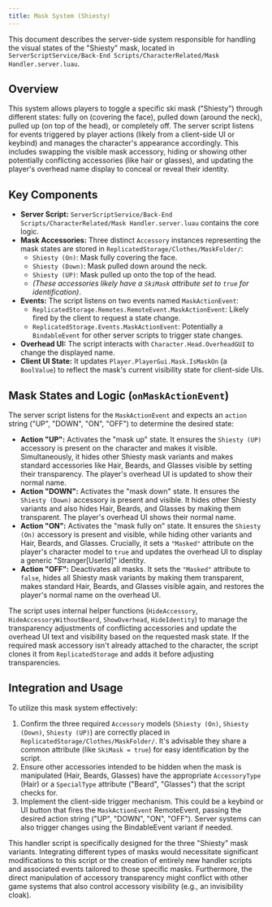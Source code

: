 ```yaml
---
title: Mask System (Shiesty)
---
```


This document describes the server-side system responsible for handling the visual states of the "Shiesty" mask, located in `ServerScriptService/Back-End Scripts/CharacterRelated/Mask Handler.server.luau`.

## Overview

This system allows players to toggle a specific ski mask ("Shiesty") through different states: fully on (covering the face), pulled down (around the neck), pulled up (on top of the head), or completely off. The server script listens for events triggered by player actions (likely from a client-side UI or keybind) and manages the character's appearance accordingly. This includes swapping the visible mask accessory, hiding or showing other potentially conflicting accessories (like hair or glasses), and updating the player's overhead name display to conceal or reveal their identity.

## Key Components

*   **Server Script:** `ServerScriptService/Back-End Scripts/CharacterRelated/Mask Handler.server.luau` contains the core logic.
*   **Mask Accessories:** Three distinct `Accessory` instances representing the mask states are stored in `ReplicatedStorage/Clothes/MaskFolder/`:
    *   `Shiesty (On)`: Mask fully covering the face.
    *   `Shiesty (Down)`: Mask pulled down around the neck.
    *   `Shiesty (UP)`: Mask pulled up onto the top of the head.
    *   *(These accessories likely have a `SkiMask` attribute set to `true` for identification)*.
*   **Events:** The script listens on two events named `MaskActionEvent`:
    *   `ReplicatedStorage.Remotes.RemoteEvent.MaskActionEvent`: Likely fired by the client to request a state change.
    *   `ReplicatedStorage.Events.MaskActionEvent`: Potentially a `BindableEvent` for other server scripts to trigger state changes.
*   **Overhead UI:** The script interacts with `Character.Head.OverheadGUI` to change the displayed name.
*   **Client UI State:** It updates `Player.PlayerGui.Mask.IsMaskOn` (a `BoolValue`) to reflect the mask's current visibility state for client-side UIs.

## Mask States and Logic (`onMaskActionEvent`)

The server script listens for the `MaskActionEvent` and expects an `action` string ("UP", "DOWN", "ON", "OFF") to determine the desired state:

*   **Action "UP":** Activates the "mask up" state. It ensures the `Shiesty (UP)` accessory is present on the character and makes it visible. Simultaneously, it hides other Shiesty mask variants and makes standard accessories like Hair, Beards, and Glasses visible by setting their transparency. The player's overhead UI is updated to show their normal name.
*   **Action "DOWN":** Activates the "mask down" state. It ensures the `Shiesty (Down)` accessory is present and visible. It hides other Shiesty variants and also hides Hair, Beards, and Glasses by making them transparent. The player's overhead UI shows their normal name.
*   **Action "ON":** Activates the "mask fully on" state. It ensures the `Shiesty (On)` accessory is present and visible, while hiding other variants and Hair, Beards, and Glasses. Crucially, it sets a `"Masked"` attribute on the player's character model to `true` and updates the overhead UI to display a generic "Stranger[UserId]" identity.
*   **Action "OFF":** Deactivates all masks. It sets the `"Masked"` attribute to `false`, hides all Shiesty mask variants by making them transparent, makes standard Hair, Beards, and Glasses visible again, and restores the player's normal name on the overhead UI.

The script uses internal helper functions (`HideAccessory`, `HideAccessoryWithoutBeard`, `ShowOverhead`, `HideIdentity`) to manage the transparency adjustments of conflicting accessories and update the overhead UI text and visibility based on the requested mask state. If the required mask accessory isn't already attached to the character, the script clones it from `ReplicatedStorage` and adds it before adjusting transparencies.

## Integration and Usage

To utilize this mask system effectively:
1.  Confirm the three required `Accessory` models (`Shiesty (On)`, `Shiesty (Down)`, `Shiesty (UP)`) are correctly placed in `ReplicatedStorage/Clothes/MaskFolder/`. It's advisable they share a common attribute (like `SkiMask = true`) for easy identification by the script.
2.  Ensure other accessories intended to be hidden when the mask is manipulated (Hair, Beards, Glasses) have the appropriate `AccessoryType` (Hair) or a `SpecialType` attribute ("Beard", "Glasses") that the script checks for.
3.  Implement the client-side trigger mechanism. This could be a keybind or UI button that fires the `MaskActionEvent` RemoteEvent, passing the desired action string ("UP", "DOWN", "ON", "OFF"). Server systems can also trigger changes using the BindableEvent variant if needed.

<Callout title="Limitations">
This handler script is specifically designed for the three "Shiesty" mask variants. Integrating different types of masks would necessitate significant modifications to this script or the creation of entirely new handler scripts and associated events tailored to those specific masks. Furthermore, the direct manipulation of accessory transparency might conflict with other game systems that also control accessory visibility (e.g., an invisibility cloak).
</Callout>